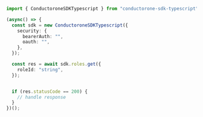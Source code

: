 ```typescript Get.ts
import { ConductoroneSDKTypescript } from "conductorone-sdk-typescript";

(async() => {
  const sdk = new ConductoroneSDKTypescript({
    security: {
      bearerAuth: "",
      oauth: "",
    },
  });

  const res = await sdk.roles.get({
    roleId: "string",
  });


  if (res.statusCode == 200) {
    // handle response
  }
})();
```
